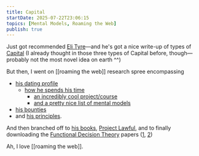 ```yaml
---
title: Capital
startDate: 2025-07-22T23:06:15
topics: [Mental Models, Roaming the Web]
publish: true
---
```


Just got recommended [Eli Tyre](https://elityre.com/)—and he's got a nice write-up of types of [Capital](https://musingsandroughdrafts.com/2025/07/14/reflections-three-categories-of-capital/) (I already thought in those three types of Capital before, though—probably not the most novel idea on earth ^^)

But then, I went on [[roaming the web]] research spree encompassing
- [his dating profile](https://elityre.com/date.html)
  - [how he spends his time](https://docs.google.com/document/d/1fyXcXT8yKdkxSxdkc1G4709NFBtfC6WVZym5rdbcS_s/edit?tab=t.0)
    - [an incredibly cool project/course](https://www.nand2tetris.org/)
    - [and a pretty nice list of mental models](https://docs.google.com/document/d/1xIgHMxmuMjk45FQk_C-pcODLP73eVnms8-zLNnHrvEM/edit?tab=t.0)
- [his bounties](https://elityre.com/bounties.html)
- and [his principles](https://elityre.com/principles.html).

And then branched off to [his books](https://elityre.com/books.html), [Project Lawful](https://www.lesswrong.com/posts/SA9hDewwsYgnuscae/projectlawful-com-eliezer-s-latest-story-past-1m-words), and to finally downloading the [Functional Decision Theory](https://www.lesswrong.com/w/functional-decision-theory) papers ([1](https://intelligence.org/2017/10/22/fdt/), [2](https://intelligence.org/2017/03/18/new-paper-cheating-death-in-damascus/))

Ah, I love [[roaming the web]].
